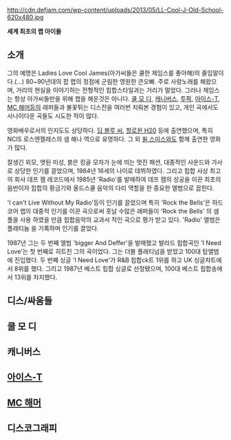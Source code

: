 http://cdn.defjam.com/wp-content/uploads/2013/05/LL-Cool-J-Old-School-620x480.jpg

'''세계 최초의 랩 아이돌'''

== 소개 ==
그의 예명은 Ladies Love Cool James(아가씨들은 쿨한 제임스를 좋아해)의 줄임말이다.(...) 80~90년대의 팝 랩의 정점에 군림한 영원한 큰오빠. 주로 사랑노래를 해왔으며, 거리의 현실을 이야기하는 전형적인 힙합스타일과는 거리가 멀었다. 그러나 제임스는 항상 아가씨들만을 위해 랩을 해온것은 아니다. [[쿨 모 디]], [[캐니버스]], [[투팍]], [[아이스-T]], [[MC 해머]]등의 래퍼들과 불꽃튀는 디스전을 여러번 치뤄본 경험이 있고, 개인 곡에서도 사나이다운 곡들도 시도한 적이 많다.

영화배우로서의 인지도도 상당하다. [[딥 블루 씨]], [[할로윈 H20]] 등에 출연했으며, 특히 NCIS 로스엔젤레스의 샘 해나 역으로 유명하다. 그 외 [[윌 스미스]]와도 함께 출연한 영화가 많다.

잘생긴 외모, 앳된 미성, 붉은 캉골 모자가 눈에 띄는 멋진 패션, 대중적인 사운드와 가사로 상당한 인기를 끌었으며, 1984년 16세의 나이로 데뷔하였다. 그리고 힙합 사상 최고의 회사 데프 젬 레코드에서 1985년 'Radio'를 발매하여 데프 젬의 성공을 이끈 최초의 음반이자 힙합의 황금기와 올드스쿨 음악의 다리 역할을 한 중요한 앨범으로 꼽힌다.

'I can't Live Without My Radio'등이 인기를 끌었으며 특히 'Rock the Bells'은 하드코어 랩의 대중적 인기를 이끈 곡으로써 훗날 수많은 래퍼들이 'Rock the Bells' 의 샘플을 사용 하였을 만큼 힙합음악의 교과서 적인 곡으로 평가 받고 있다. 'Radio' 앨범은 플래티늄 을 기록하며 인기를 끌었다.

1987년 그는 두 번째 앨범 'bigger And Deffer'을 발매했고 발라드 힙합곡인 'I Need Love'는 첫 번째로 히트친 그의 곡이었다. 그는 더블 플래티넘을 받았고 100대 탑앨범에 진입했다. 두 번째 싱글 'I Need Love'가 R&B 힙합ck트 1위를 하고 UK 싱글챠트에서 8위를 했다. 그리고 1987년 베스트 힙합 싱글로 선정됐으며, 100대 베스트 힙합송에서 13위를 차지했다.

== 디스/싸움들 ==
== 쿨 모 디 ==
== 캐니버스 ==
== [[아이스-T]] ==
== [[MC 해머]] ==

== 디스코그래피 ==
